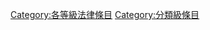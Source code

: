 {{catmore1|[[WikiProject:法律|WikiProject:法律]]}}
{{Articles by Quality|topic=法律|project=法律|format=TOC}}
{{emptycat}}

[[Category:各等級法律條目|Category:各等級法律條目]]
[[Category:分類級條目|Category:分類級條目]]